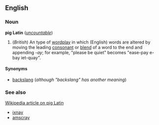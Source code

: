 ==English==
===Noun===
'''pig Latin''' (''[[uncountable]]'')

{{wikipedia}}
#(''British'') An type of [[wordplay]] in which (English) words are altered by moving the leading [[consonant]] or [[blend]] of a word to the end and appending ''-ay''; for example, "please be quiet" becomes "ease-pay e-bay iet-quay".

====Synonyms====
*[[backslang]] (''although "backslang" has another meaning'')

===See also===
[[w:pig Latin|Wikipedia article on pig Latin]]
*[[ixnay]]
*[[amscray]]